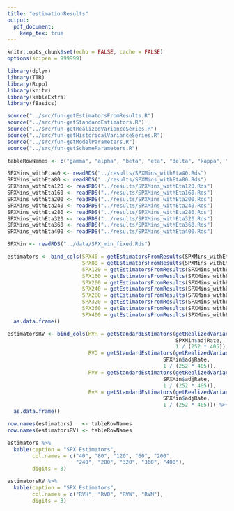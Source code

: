 ```yaml
---
title: "estimationResults"
output: 
  pdf_document:
    keep_tex: true
---
```


```r
knitr::opts_chunk$set(echo = FALSE, cache = FALSE)
options(scipen = 999999)

library(dplyr)
library(TTR)
library(Rcpp)
library(knitr)
library(kableExtra)
library(fBasics)

source("../src/fun-getEstimatorsFromResults.R")
source("../src/fun-getStandardEstimators.R")
source("../src/fun-getRealizedVarianceSeries.R")
source("../src/fun-getHistoricalVarianceSeries.R")
source("../src/fun-getModelParameters.R")
source("../src/fun-getSchemeParameters.R")

tableRowNames <- c("gamma", "alpha", "beta", "eta", "delta", "kappa", "nu")
```

```r
SPXMins_withEta40 <- readRDS("../results/SPXMins_withEta40.Rds")
SPXMins_withEta80 <- readRDS("../results/SPXMins_withEta80.Rds")
SPXMins_withEta120 <- readRDS("../results/SPXMins_withEta120.Rds")
SPXMins_withEta160 <- readRDS("../results/SPXMins_withEta160.Rds")
SPXMins_withEta200 <- readRDS("../results/SPXMins_withEta200.Rds")
SPXMins_withEta240 <- readRDS("../results/SPXMins_withEta240.Rds")
SPXMins_withEta280 <- readRDS("../results/SPXMins_withEta280.Rds")
SPXMins_withEta320 <- readRDS("../results/SPXMins_withEta320.Rds")
SPXMins_withEta360 <- readRDS("../results/SPXMins_withEta360.Rds")
SPXMins_withEta400 <- readRDS("../results/SPXMins_withEta400.Rds")

SPXMin <- readRDS("../data/SPX_min_fixed.Rds")
```

```r
estimators <- bind_cols(SPX40 = getEstimatorsFromResults(SPXMins_withEta40, 1 / (252 * 405)),
                        SPX80 = getEstimatorsFromResults(SPXMins_withEta80, 1 / (252 * 405)),
                        SPX120 = getEstimatorsFromResults(SPXMins_withEta120, 1 / (252 * 405)),
                        SPX160 = getEstimatorsFromResults(SPXMins_withEta160, 1 / (252 * 405)),
                        SPX200 = getEstimatorsFromResults(SPXMins_withEta200, 1 / (252 * 405)),
                        SPX240 = getEstimatorsFromResults(SPXMins_withEta240, 1 / (252 * 405)),
                        SPX280 = getEstimatorsFromResults(SPXMins_withEta280, 1 / (252 * 405)),
                        SPX320 = getEstimatorsFromResults(SPXMins_withEta320, 1 / (252 * 405)),
                        SPX360 = getEstimatorsFromResults(SPXMins_withEta360, 1 / (252 * 405)),
                        SPX400 = getEstimatorsFromResults(SPXMins_withEta400, 1 / (252 * 405))) %>%
  as.data.frame()

estimatorsRV <- bind_cols(RVH = getStandardEstimators(getRealizedVarianceSeries(SPXMin$adjRate, 60, 1 / (252 * 405)),
                                                      SPXMin$adjRate,
                                                      1 / (252 * 405)),
                          RVD = getStandardEstimators(getRealizedVarianceSeries(SPXMin$adjRate, 405, 1 / (252 * 405)),
                                                  SPXMin$adjRate,
                                                  1 / (252 * 405)),
                          RVW = getStandardEstimators(getRealizedVarianceSeries(SPXMin$adjRate, 2025, 1 / (252 * 405)),
                                                  SPXMin$adjRate,
                                                  1 / (252 * 405)),
                          RvM = getStandardEstimators(getRealizedVarianceSeries(SPXMin$adjRate, 8505, 1 / (252 * 405)),
                                                  SPXMin$adjRate,
                                                  1 / (252 * 405))) %>%
  as.data.frame()

row.names(estimators)   <- tableRowNames
row.names(estimatorsRV) <- tableRowNames

estimators %>%
  kable(caption = "SPX Estimators",
        col.names = c("40", "80", "120", "60", "200",
                      "240", "280", "320", "360", "400"),
        digits = 3)

estimatorsRV %>%
  kable(caption = "SPX Estimators",
        col.names = c("RVH", "RVD", "RVW", "RVM"),
        digits = 3)

```
